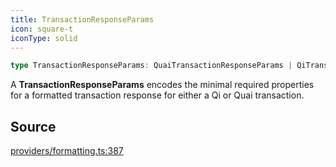 ```yaml
---
title: TransactionResponseParams
icon: square-t
iconType: solid
---
```


```ts
type TransactionResponseParams: QuaiTransactionResponseParams | QiTransactionResponseParams;
```

A **TransactionResponseParams** encodes the minimal required properties for a formatted transaction response for
either a Qi or Quai transaction.

## Source

[providers/formatting.ts:387](https://github.com/dominant-strategies/quais.js/blob/14d22c5ff060a85491cc4ef5cdd1465880791511/src/providers/formatting.ts#L387)
